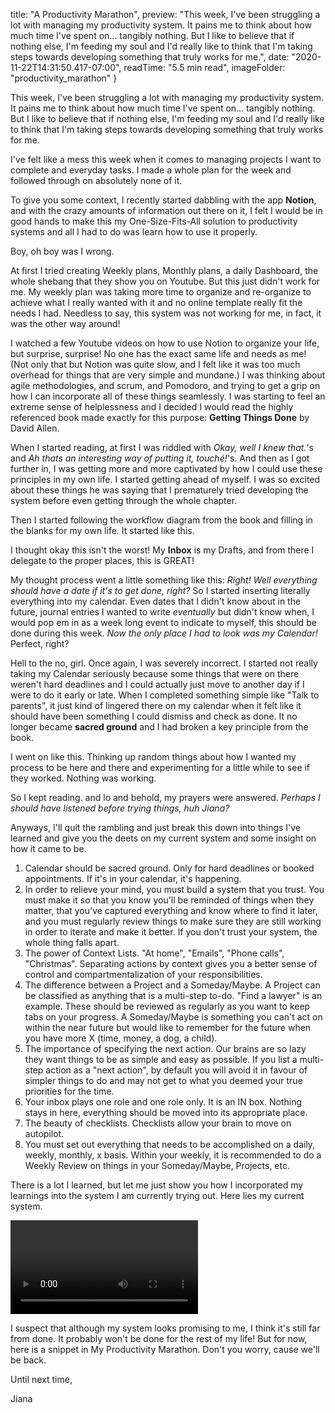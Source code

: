 
  title: "A Productivity Marathon",
  preview: "This week, I've been struggling a lot with managing my productivity system. It pains me to think about how much time I've spent on... tangibly nothing. But I like to believe that if nothing else, I'm feeding my soul and I'd really like to think that I'm taking steps towards developing something that truly works for me.",
  date: "2020-11-22T14:31:50.417-07:00",
  readTime: "5.5 min read",
  imageFolder: "productivity_marathon"
}


<div className={styles.postContent}>
  <p>This week, I&#39;ve been struggling a lot with managing my productivity system. It pains me to think about how much time I&#39;ve spent on... tangibly nothing. But I like to believe that if nothing else, I&#39;m feeding my soul and I&#39;d really like to think that I&#39;m taking steps towards developing something that truly works for me.</p>
  <p>I&#39;ve felt like a mess this week when it comes to managing projects I want to complete and everyday tasks. I made a whole plan for the week and followed through on absolutely none of it.</p>
  <p>To give you some context, I recently started dabbling with the app <strong>Notion</strong>, and with the crazy amounts of information out there on it, I felt I would be in good hands to make this my One-Size-Fits-All solution to productivity systems and all I had to do was learn how to use it properly.</p>
  <p>Boy, oh boy was I wrong.</p>
  <p>At first I tried creating Weekly plans, Monthly plans, a daily Dashboard, the whole shebang that they show you on Youtube. But this just didn&#39;t work for me. My weekly plan was taking more time to organize and re-organize to achieve what I really wanted with it and no online template really fit the needs I had. Needless to say, this system was not working for me, in fact, it was the other way around!</p>
  <p>I watched a few Youtube videos on how to use Notion to organize your life, but surprise, surprise! No one has the exact same life and needs as me! (Not only that but Notion was quite slow, and I felt like it was too much overhead for things that are very simple and mundane.) I was thinking about agile methodologies, and scrum, and Pomodoro, and trying to get a grip on how I can incorporate all of these things seamlessly. I was starting to feel an extreme sense of helplessness and I decided I would read the highly referenced book made exactly for this purpose: <strong>Getting Things Done</strong> by David Allen.</p>
  <p>When I started reading, at first I was riddled with <em>Okay, well I knew that.</em>&#39;s and <em>Ah thats an interesting way of putting it, touché!</em>&#39;s. And then as I got further in, I was getting more and more captivated by how I could use these principles in my own life. I started getting ahead of myself. I was so excited about these things he was saying that I prematurely tried developing the system before even getting through the whole chapter.</p>
  <p>Then I started following the workflow diagram from the book and filling in the blanks for my own life. It started like this.</p>
  <div className={styles.imgHolder}>
    <ImageWithCaption src="../images/productivity_marathon/organizing_life.png" alt="flowchart" caption="Flowchart of digital organization"/>
  </div>
  <p>I thought okay this isn&#39;t the worst! My <strong>Inbox</strong> is my Drafts, and from there I delegate to the proper places, this is GREAT!</p>
  <p>My thought process went a little something like this: <em>Right! Well everything should have a date if it&#39;s to get done, right?</em> So I started inserting literally everything into my calendar. Even dates that I didn&#39;t know about in the future, journal entries I wanted to write <em>eventually</em> but didn&#39;t know when, I would pop em in as a week long event to indicate to myself, this should be done during this week. <em>Now the only place I had to look was my Calendar!</em> Perfect, right?</p>
  <p>Hell to the no, girl. Once again, I was severely incorrect. I started not really taking my Calendar seriously because some things that were on there weren&#39;t hard deadlines and I could actually just move to another day if I were to do it early or late. When I completed something simple like &quot;Talk to parents&quot;, it just kind of lingered there on my calendar when it felt like it should have been something I could dismiss and check as done.  It no longer became <strong>sacred ground</strong> and I had broken a key principle from the book.</p>
  <p>I went on like this. Thinking up random things about how I wanted my process to be here and there and experimenting for a little while to see if they worked. Nothing was working.</p>
  <p>So I kept reading. and lo and behold, my prayers were answered. <em>Perhaps I should have listened before trying things, huh Jiana?</em></p>
  <p>Anyways, I&#39;ll quit the rambling and just break this down into things I&#39;ve learned and give you the deets on my current system and some insight on how it came to be.</p>
  <ol>
    <li>Calendar should be sacred ground. Only for hard deadlines or booked appointments. If it&#39;s in your calendar, it&#39;s happening.</li>
    <li>In order to relieve your mind, you must build a system that you trust. You must make it so that you know you&#39;ll be reminded of things when they matter, that you&#39;ve captured everything and know where to find it later, and you must regularly review things to make sure they are still working in order to iterate and make it better. If you don&#39;t trust your system, the whole thing falls apart.</li>
    <li>The power of Context Lists. &quot;At home&quot;, &quot;Emails&quot;, &quot;Phone calls&quot;, &quot;Christmas&quot;. Separating actions by context gives you a better sense of control and compartmentalization of your responsibilities.</li>
    <li>The difference between a Project and a Someday/Maybe. A Project can be classified as anything that is a multi-step to-do. &quot;Find a lawyer&quot; is an example. These should be reviewed as regularly as you want to keep tabs on your progress. A Someday/Maybe is something you can&#39;t act on within the near future but would like to remember for the future when you have more X (time, money, a dog, a child).</li>
    <li>The importance of specifying the next action. Our brains are so lazy they want things to be as simple and easy as possible. If you list a multi-step action as a &quot;next action&quot;, by default you will avoid it in favour of simpler things to do and may not get to what you deemed your true priorities for the time.</li>
    <li>Your inbox plays one role and one role only. It is an IN box. Nothing stays in here, everything should be moved into its appropriate place.</li>
    <li>The beauty of checklists. Checklists allow your brain to move on autopilot.</li>
    <li>You must set out everything that needs to be accomplished on a daily, weekly, monthly, x basis. Within your weekly, it is recommended to do a Weekly Review on things in your Someday/Maybe, Projects, etc. </li>
  </ol>
  <p>There is a lot I learned, but let me just show you how I incorporated my learnings into the system I am currently trying out. Here lies my current system.</p>
  <div className={styles.imgHolder}>
    <ImageWithCaption src="../images/productivity_marathon/DigitalOrg.png" alt="Digital Org" caption="Reminder of my digital organization system"/>
  </div>
  <div className={styles.imgHolder}>
    <ImageWithCaption src="../images/productivity_marathon/DigitalFiling.png" alt="Digital Filing" caption="Reminder of my filing system"/>
  </div>
  <div className={styles.imgHolder}>
    <ImageWithCaption src="../images/productivity_marathon/Screen Shot 2020-11-22 at 2.06.25 PM.png" alt="som" caption="Reminder of my filing system"/>
  </div>
  <div className={styles.imgHolder}>
    <VideoWithCaption src="../images/productivity_marathon/notion.mp4" alt="Notion tour" caption="A quick notion tour"/>
  </div>
  <div className={styles.imgHolder}>
    <VideoWithCaption src="../images/productivity_marathon/Reminders.mp4" alt="reminders tour" caption="A quick reminders tour"/>
    <video src="../images/productivity_marathon/Reminders.mp4" autoPlay controls></video>
  </div>

  <p>I suspect that although my system looks promising to me, I think it&#39;s still far from done. It probably won&#39;t be done for the rest of my life! But for now, here is a snippet in My Productivity Marathon. Don&#39;t you worry, cause we&#39;ll be back.</p>
  <p>Until next time,</p>
  <p>Jiana</p>
</div>
